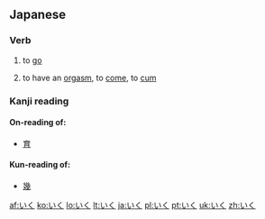 ==Japanese==

===Verb===
{{ja-verb|h|type=1|rom=iku}}

# {{ja-def|行く}} to [[go]]
# {{context|colloquial|lang=ja}} to have an [[orgasm]], to [[come]], to [[cum]]

===Kanji reading===
{{ja-kanji reading|rom=iku}}

====On-reading of:====
* [[育]]

====Kun-reading of:====
* [[幾]]

[[af:いく]]
[[ko:いく]]
[[lo:いく]]
[[lt:いく]]
[[ja:いく]]
[[pl:いく]]
[[pt:いく]]
[[uk:いく]]
[[zh:いく]]